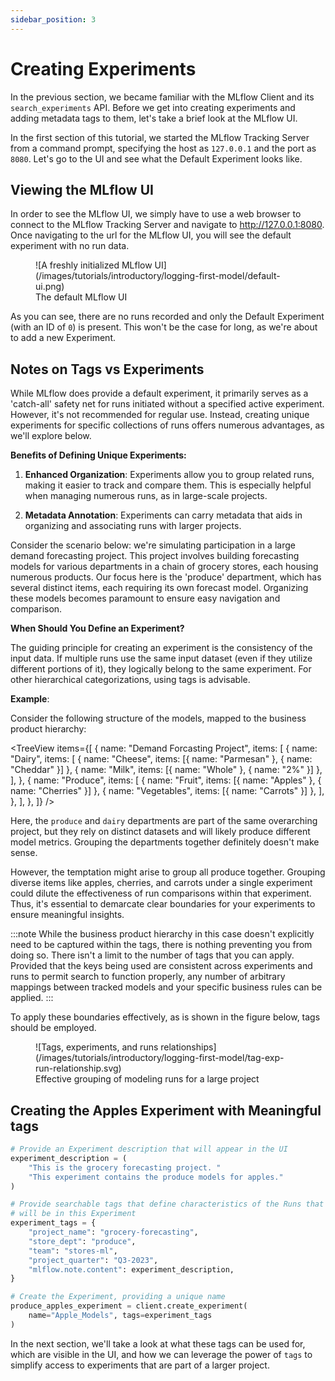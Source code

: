 ```yaml
---
sidebar_position: 3
---
```



# Creating Experiments

In the previous section, we became familiar with the MLflow Client and its `search_experiments` API.
Before we get into creating experiments and adding metadata tags to them, let's take a brief look at the
MLflow UI.

In the first section of this tutorial, we started the MLflow Tracking Server from a command prompt, specifying the
host as `127.0.0.1` and the port as `8080`. Let's go to the UI and see what the Default Experiment looks like.

## Viewing the MLflow UI

In order to see the MLflow UI, we simply have to use a web browser to connect to the MLflow Tracking Server and navigate to http://127.0.0.1:8080.
Once navigating to the url for the MLflow UI, you will see the default experiment with no run data.

<figure style={{ width: "95%", textAlign: "center", margin: 0 }}>
  ![A freshly initialized MLflow UI](/images/tutorials/introductory/logging-first-model/default-ui.png)
  <figcaption>The default MLflow UI</figcaption>
</figure>

As you can see, there are no runs recorded and only the Default Experiment (with an ID of `0`) is present.
This won't be the case for long, as we're about to add a new Experiment.

## Notes on Tags vs Experiments

While MLflow does provide a default experiment, it primarily serves as a 'catch-all' safety net for
runs initiated without a specified active experiment. However, it's not recommended for regular use.
Instead, creating unique experiments for specific collections of runs offers numerous advantages,
as we'll explore below.

**Benefits of Defining Unique Experiments:**

1. **Enhanced Organization**: Experiments allow you to group related runs, making it easier to track
   and compare them. This is especially helpful when managing numerous runs, as in large-scale projects.

2. **Metadata Annotation**: Experiments can carry metadata that aids in organizing and associating
   runs with larger projects.

Consider the scenario below: we're simulating participation in a large demand forecasting project.
This project involves building forecasting models for various departments in a chain of grocery
stores, each housing numerous products. Our focus here is the 'produce' department, which has several
distinct items, each requiring its own forecast model. Organizing these models becomes paramount
to ensure easy navigation and comparison.

**When Should You Define an Experiment?**

The guiding principle for creating an experiment is the consistency of the input data. If multiple
runs use the same input dataset (even if they utilize different portions of it), they logically belong
to the same experiment. For other hierarchical categorizations, using tags is advisable.

**Example**:

Consider the following structure of the models, mapped to the business product hierarchy:

<TreeView
  items={[
    {
      name: "Demand Forcasting Project",
      items: [
        {
          name: "Dairy",
          items: [
            { name: "Cheese", items: [{ name: "Parmesan" }, { name: "Cheddar" }] },
            { name: "Milk", items: [{ name: "Whole" }, { name: "2%" }] },
          ],
        },
        {
          name: "Produce",
          items: [
            { name: "Fruit", items: [{ name: "Apples" }, { name: "Cherries" }] },
            { name: "Vegetables", items: [{ name: "Carrots" }] },
          ],
        },
      ],
    },
  ]}
/>

Here, the `produce` and `dairy` departments are part of the same overarching project, but they rely
on distinct datasets and will likely produce different model metrics. Grouping the departments together
definitely doesn't make sense.

However, the temptation might arise to group all produce together. Grouping diverse items like apples,
cherries, and carrots under a single experiment could dilute the effectiveness of run comparisons
within that experiment. Thus, it's essential to demarcate clear boundaries for your experiments
to ensure meaningful insights.

:::note
While the business product hierarchy in this case doesn't explicitly need to be captured within
the tags, there is nothing preventing you from doing so. There isn't a limit to the number of tags
that you can apply. Provided that the keys being used are consistent across experiments and runs to
permit search to function properly, any number of arbitrary mappings between tracked models and your
specific business rules can be applied.
:::

To apply these boundaries effectively, as is shown in the figure below, tags should be employed.

<figure className="center-div" style={{ width: "70%", textAlign: "center" }}>
  ![Tags, experiments, and runs relationships](/images/tutorials/introductory/logging-first-model/tag-exp-run-relationship.svg)
  <figcaption>Effective grouping of modeling runs for a large project</figcaption>
</figure>

## Creating the Apples Experiment with Meaningful tags

```python
# Provide an Experiment description that will appear in the UI
experiment_description = (
    "This is the grocery forecasting project. "
    "This experiment contains the produce models for apples."
)

# Provide searchable tags that define characteristics of the Runs that
# will be in this Experiment
experiment_tags = {
    "project_name": "grocery-forecasting",
    "store_dept": "produce",
    "team": "stores-ml",
    "project_quarter": "Q3-2023",
    "mlflow.note.content": experiment_description,
}

# Create the Experiment, providing a unique name
produce_apples_experiment = client.create_experiment(
    name="Apple_Models", tags=experiment_tags
)
```

In the next section, we'll take a look at what these tags can be used for, which are visible in the UI,
and how we can leverage the power of `tags` to simplify access to experiments that are part of a
larger project.
